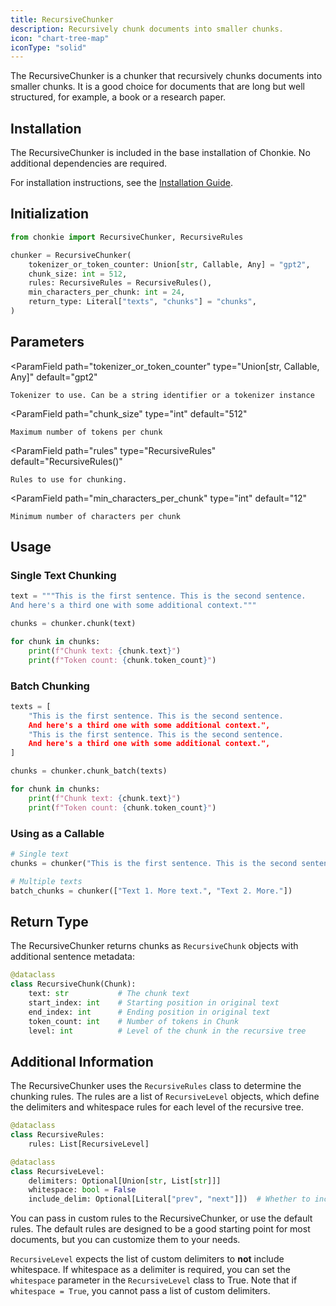 ```yaml
---
title: RecursiveChunker
description: Recursively chunk documents into smaller chunks.
icon: "chart-tree-map"
iconType: "solid"
---
```


The RecursiveChunker is a chunker that recursively chunks documents into smaller chunks. It is a good choice for documents that are long but well structured, for example, a book or a research paper.

## Installation

The RecursiveChunker is included in the base installation of Chonkie. No additional dependencies are required.

<Info>For installation instructions, see the [Installation Guide](/getting-started/installation).</Info>

## Initialization

```python
from chonkie import RecursiveChunker, RecursiveRules

chunker = RecursiveChunker(
    tokenizer_or_token_counter: Union[str, Callable, Any] = "gpt2",
    chunk_size: int = 512,
    rules: RecursiveRules = RecursiveRules(),
    min_characters_per_chunk: int = 24,
    return_type: Literal["texts", "chunks"] = "chunks",
)
```

## Parameters

<ParamField
    path="tokenizer_or_token_counter"
    type="Union[str, Callable, Any]"
    default="gpt2"
>
    Tokenizer to use. Can be a string identifier or a tokenizer instance
</ParamField>

<ParamField
    path="chunk_size"
    type="int"
    default="512"
>
    Maximum number of tokens per chunk
</ParamField>

<ParamField
    path="rules"
    type="RecursiveRules"
    default="RecursiveRules()"
>
    Rules to use for chunking.
</ParamField>

<ParamField
    path="min_characters_per_chunk"
    type="int"
    default="12"
>
    Minimum number of characters per chunk
</ParamField>

## Usage

### Single Text Chunking

```python
text = """This is the first sentence. This is the second sentence. 
And here's a third one with some additional context."""

chunks = chunker.chunk(text)

for chunk in chunks:
    print(f"Chunk text: {chunk.text}")
    print(f"Token count: {chunk.token_count}")
```

### Batch Chunking

```python
texts = [
    "This is the first sentence. This is the second sentence. 
    And here's a third one with some additional context.",
    "This is the first sentence. This is the second sentence. 
    And here's a third one with some additional context.",
]

chunks = chunker.chunk_batch(texts)

for chunk in chunks:
    print(f"Chunk text: {chunk.text}")
    print(f"Token count: {chunk.token_count}")
```

### Using as a Callable

```python
# Single text
chunks = chunker("This is the first sentence. This is the second sentence.")

# Multiple texts
batch_chunks = chunker(["Text 1. More text.", "Text 2. More."])
```

## Return Type

The RecursiveChunker returns chunks as `RecursiveChunk` objects with additional sentence metadata:

```python
@dataclass
class RecursiveChunk(Chunk):
    text: str           # The chunk text
    start_index: int    # Starting position in original text
    end_index: int      # Ending position in original text
    token_count: int    # Number of tokens in Chunk
    level: int          # Level of the chunk in the recursive tree
```


## Additional Information

The RecursiveChunker uses the `RecursiveRules` class to determine the chunking rules. The rules are a list of `RecursiveLevel` objects, which define the delimiters and whitespace rules for each level of the recursive tree.

```python
@dataclass
class RecursiveRules:
    rules: List[RecursiveLevel]

@dataclass
class RecursiveLevel:
    delimiters: Optional[Union[str, List[str]]]
    whitespace: bool = False
    include_delim: Optional[Literal["prev", "next"]])  # Whether to include the delimiter at all, or in the previous chunk, or the next chunk.
```

You can pass in custom rules to the RecursiveChunker, or use the default rules. The default rules are designed to be a good starting point for most documents, but you can customize them to your needs.

<Info>`RecursiveLevel` expects the list of custom delimiters to **not** include whitespace.
 If whitespace as a delimiter is required, you can set the `whitespace` parameter in the `RecursiveLevel` class to True. 
 Note that if `whitespace = True`, you cannot pass a list of custom delimiters.</Info>